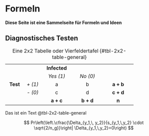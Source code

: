 # Formeln

**Diese Seite ist eine Sammelseite für Formeln und Ideen**

## Diagnostisches Testen

|          |         |                |                |                |
|:--------:|:-------:|:--------------:|:--------------:|:--------------:|
|          |         |  **Infected**  |                |                |
|          |         |   *Yes (1)*    |    *No (0)*    |                |
| **Test** | *+ (1)* |       a        |       b        | $\mathbf{a+b}$ |
|          | *- (0)* |       c        |       d        | $\mathbf{c+d}$ |
|          |         | $\mathbf{a+c}$ | $\mathbf{b+d}$ |  $\mathbf{n}$  |

: Eine 2x2 Tabelle oder Vierfeldertafel {#tbl-2x2-table-general}

Das ist ein Text @tbl-2x2-table-general

$$
Pr\left(\left.\cfrac{\Delta_{y_1,\, y_2}}{s_{y_1,\,y_2} \cdot \sqrt{2/n_g}}\right| \Delta_{y_1,\,y_2}=0\right)
$$
